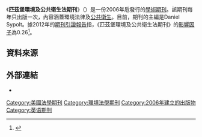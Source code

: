 {{Infobox Journal
| title        = 匹茲堡環境及公共衛生法期刊<br/>Pittsburgh Journal of Environmental and Public Health Law
| cover        = 
| editor       = 
| discipline   = 環境法律、公共衛生
| language     = [[英文|英文]]
| abbreviation = Pitt. J. Envtl Pub. Health L.
| publisher    = 匹茲堡大學法律學院
| country      = 美國
| frequency    = 年刊
| history      = 2006年至今
| openaccess   = 
| impact       = 
| impact-year  = 
| website      = http://pjephl.law.pitt.edu/
| ISSN         = 
}}

《'''匹茲堡環境及公共衛生法期刊'''》（{{lang|en|Pittsburgh Journal of Environmental and Public Health Law}}）是一份2006年卮發行的[[學術期刊|學術期刊]]。該期刊每年只出版一次，內容涵蓋環境法律及[[公共衛生|公共衛生]]。目前，期刊的主編是Daniel Sypolt。據2012年的[[期刊引證報告|期刊引證報告]]指，《匹茲堡環境及公共衛生法期刊》的[[影響因子|影響因子]]為0.26<ref>{{Cite web |url=http://lawlib.wlu.edu/LJ/index.aspx?mainid=1379 |title=Pittsburgh Journal of Environmental and Public Health Law |access-date=2014-04-23 |archive-url=https://web.archive.org/web/20140228232644/http://lawlib.wlu.edu/lj/index.aspx?mainid=1379 |archive-date=2014-02-28 |dead-url=yes }}</ref>。

== 資料來源 ==
{{reflist}}

== 外部連結 ==
* {{Official|1=http://pjephl.law.pitt.edu/}}

[[Category:美國法學期刊|Category:美國法學期刊]]
[[Category:環境法學期刊|Category:環境法學期刊]]
[[Category:2006年建立的出版物|Category:2006年建立的出版物]]
[[Category:英语期刊|Category:英语期刊]]
